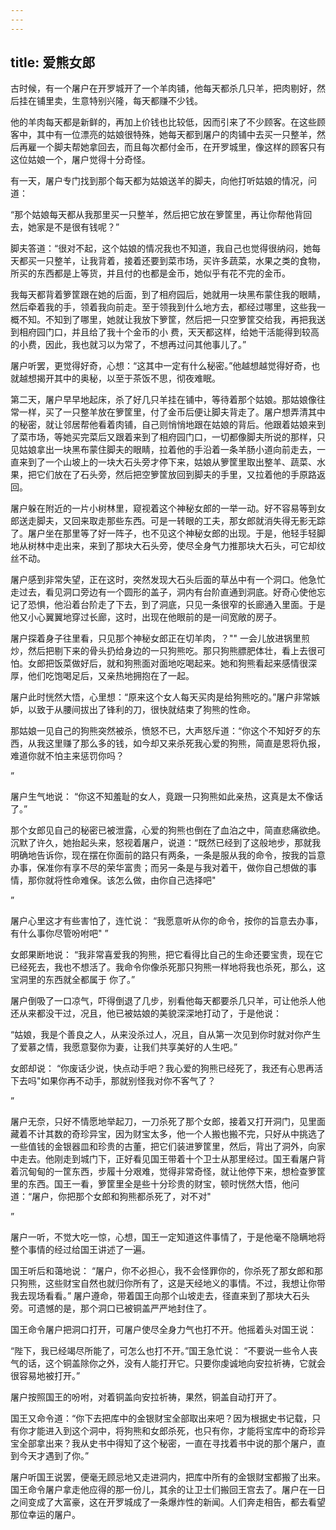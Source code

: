 ```yaml
---
---
---
```

title: 爱熊女郎
---



古时候，有一个屠户在开罗城开了一个羊肉铺，他每天都杀几只羊，把肉剔好，然后挂在铺里卖，生意特别兴隆，每天都赚不少钱。

他的羊肉每天都是新鲜的，再加上价钱也比较低，因而引来了不少顾客。在这些顾客中，其中有一位漂亮的姑娘很特殊，她每天都到屠户的肉铺中去买一只整羊，然后再雇一个脚夫帮她拿回去，而且每次都付金币，在开罗城里，像这样的顾客只有这位姑娘一个，屠户觉得十分奇怪。

有一天，屠户专门找到那个每天都为姑娘送羊的脚夫，向他打听姑娘的情况，问道：

“那个姑娘每天都从我那里买一只整羊，然后把它放在箩筐里，再让你帮他背回去，她家是不是很有钱呢？”

脚夫答道：“很对不起，这个姑娘的情况我也不知道，我自己也觉得很纳闷，她每天都买一只整羊，让我背着，接着还要到菜市场，买许多蔬菜，水果之类的食物，所买的东西都是上等货，并且付的也都是金币，她似乎有花不完的金币。

我每天都背着箩筐跟在她的后面，到了相府园后，她就用一块黑布蒙住我的眼睛，然后牵着我的手，领着我向前走。至于领我到什么地方去，都经过哪里，这些我一概不知。不知到了哪里，她就让我放下箩筐，然后把一只空箩筐交给我，再把我送到相府园门口，并且给了我十个金币的小
费，天天都这样，给她干活能得到较高的小费，因此，我也就习以为常了，不想再过问其他事儿了。”

屠户听罢，更觉得好奇，心想：“这其中一定有什么秘密。”他越想越觉得好奇，也就越想揭开其中的奥秘，以至于茶饭不思，彻夜难眠。

第二天，屠户早早地起床，杀了好几只羊挂在铺中，等待着那个姑娘。那姑娘像往常一样，买了一只整羊放在箩筐里，付了金币后便让脚夫背走了。屠户想弄清其中的秘密，就让邻居帮他看着肉铺，自己则悄悄地跟在姑娘的背后。他跟着姑娘来到了菜市场，等她买完菜后又跟着来到了相府园门口，一切都像脚夫所说的那样，只见姑娘拿出一块黑布蒙住脚夫的眼睛，拉着他的手沿着一条羊肠小道向前走去，一直来到了一个山坡上的一块大石头旁才停下来，姑娘从箩筐里取出整羊、蔬菜、水果，把它们放在了石头旁，然后把空箩筐放回到脚夫的手里，又拉着他的手原路返回。

屠户躲在附近的一片小树林里，窥视着这个神秘女郎的一举一动。好不容易等到女郎送走脚夫，又回来取走那些东西。可是一转眼的工夫，那女郎就消失得无影无踪了。屠户坐在那里等了好一阵子，也不见这个神秘女郎的出现。于是，他轻手轻脚地从树林中走出来，来到了那块大石头旁，使尽全身气力推那块大石头，可它却纹丝不动。

屠户感到非常失望，正在这时，突然发现大石头后面的草丛中有一个洞口。他急忙走过去，看见洞口旁边有一个圆形的盖子，洞内有台阶直通到洞底。好奇心使他忘记了恐惧，他沿着台阶走了下去，到了洞底，只见一条很窄的长廊通入里面。于是他又小心翼翼地穿过长廊，这时，出现在他眼前的是一间宽敞的房子。

屠户探着身子往里看，只见那个神秘女郎正在切羊肉，？""
一会儿放进锅里煎炒，然后把剔下来的骨头扔给身边的一只狗熊吃。那只狗熊膘肥体壮，看上去很可怕。女郎把饭菜做好后，就和狗熊面对面地吃喝起来。她和狗熊看起来感情很深厚，他们吃饱喝足后，又亲热地拥抱在了一起。

屠户此时恍然大悟，心里想：“原来这个女人每天买肉是给狗熊吃的。”屠户非常嫉妒，以致于从腰间拔出了锋利的刀，很快就结束了狗熊的性命。

那姑娘一见自己的狗熊突然被杀，愤怒不已，大声怒斥道：“你这个不知好歹的东西，从我这里赚了那么多的钱，如今却又来杀死我心爱的狗熊，简直是恩将仇报，难道你就不怕主来惩罚你吗？

”

屠户生气地说：
“你这不知羞耻的女人，竟跟一只狗熊如此亲热，这真是太不像话了。”

那个女郎见自己的秘密已被泄露，心爱的狗熊也倒在了血泊之中，简直悲痛欲绝。沉默了许久，她抬起头来，怒视着屠户，说道：“既然已经到了这般地步，那就我明确地告诉你，现在摆在你面前的路只有两条，一条是服从我的命令，按我的旨意办事，保准你有享不尽的荣华富贵；而另一条是与我对着干，做你自己想做的事情，那你就将性命难保。该怎么做，由你自己选择吧"

”

屠户心里这才有些害怕了，连忙说：
“我愿意听从你的命令，按你的旨意去办事，有什么事你尽管吩咐吧"
”

女郎果断地说：
“我非常喜爱我的狗熊，把它看得比自己的生命还要宝贵，现在它已经死去，我也不想活了。我命令你像杀死那只狗熊一样地将我也杀死，那么，这宝洞里的东西就全都属于
你了。”

屠户倒吸了一口凉气，吓得倒退了几步，别看他每天都要杀几只羊，可让他杀人他还从来都没干过，况且，他已被姑娘的美貌深深地打动了，于是他说：

“姑娘，我是个善良之人，从来没杀过人，况且，自从第一次见到你时就对你产生了爱慕之情，我愿意娶你为妻，让我们共享美好的人生吧。”

女郎却说：
“你废话少说，快点动手吧？我心爱的狗熊已经死了，我还有心思再活下去吗"如果你再不动手，那就别怪我对你不客气了？

”

屠户无奈，只好不情愿地举起刀，一刀杀死了那个女郎，接着又打开洞门，见里面藏着不计其数的奇珍异宝，因为财宝太多，他一个人搬也搬不完，只好从中挑选了一些值钱的金银器皿和珍贵的古董，把它们装进箩筐里，然后，背出了洞外，向家中走去。他刚走到城门下，正好看见国王带着十个卫士从那里经过。国王看屠户背着沉甸甸的一筐东西，步履十分艰难，觉得非常奇怪，就让他停下来，想检查箩筐里的东西。国王一看，箩筐里全是些十分珍贵的财宝，顿时恍然大悟，他问道：“屠户，你把那个女郎和狗熊都杀死了，对不对"

”

屠户一听，不觉大吃一惊，心想，国王一定知道这件事情了，于是他毫不隐瞒地将整个事情的经过给国王讲述了一遍。

国王听后和蔼地说：
“屠户，你不必担心，我不会怪罪你的，你杀死了那女郎和那只狗熊，这些财宝自然也就归你所有了，这是天经地义的事情。不过，我想让你带我去现场看看。”
屠户遵命，带着国王向那个山坡走去，径直来到了那块大石头旁。可遗憾的是，那个洞口已被铜盖严严地封住了。

国王命令屠户把洞口打开，可屠户使尽全身力气也打不开。他摇着头对国王说：

“陛下，我已经竭尽所能了，可怎么也打不开。”国王急忙说：
“不要说一些令人丧气的话，这个铜盖除你之外，没有人能打开它。只要你虔诚地向安拉祈祷，它就会很容易地被打开。”

屠户按照国王的吩咐，对着铜盖向安拉祈祷，果然，铜盖自动打开了。

国王又命令道：“你下去把库中的金银财宝全部取出来吧？因为根据史书记载，只有你才能进入到这个洞中，将狗熊和女郎杀死，也只有你，才能将宝库中的奇珍异宝全部拿出来？我从史书中得知了这个秘密，一直在寻找着书中说的那个屠户，直到今天才遇到了你。”

屠户听国王说罢，便毫无顾忌地又走进洞内，把库中所有的金银财宝都搬了出来。国王命令屠户拿走他应得的那一份儿，其余的让卫士们搬回王宫去了。屠户在一日之间变成了大富豪，这在开罗城成了一条爆炸性的新闻。人们奔走相告，都去看望那位幸运的屠户。